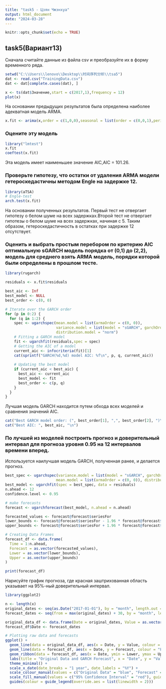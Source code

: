 ---
title: "task5 - Цзян Чжэнхуа"
output: html_document
date: "2024-03-28"
---

```{r setup, include=FALSE}
knitr::opts_chunk$set(echo = TRUE)
```

## task5(Вариант13)

Сначала считайте данные из файла csv и преобразуйте их в форму временного ряда.

```{r}
setwd("C:\\Users\\lenovo\\Desktop\\时间序列分析\\tsa5")
dat <- read.csv("TrainingData.csv")
dat <- dat[complete.cases(dat), ]

x <- ts(dat$Значение,start = c(2017,1),frequency = 12)
plot(x)
```

На основании предыдущих результатов была определена наиболее адекватная модель ARMA.

```{r}
x.fit <- arima(x,order = c(1,0,0),seasonal = list(order = c(0,0,1),period=12),method = "ML")
```


### Оцените эту модель

```{r}
library("lmtest")
x.fit
coeftest(x.fit)
```

Эта модель имеет наименьшее значение AIC,AIC = 101.26.

### Проверьте гипотезу, что остатки от удаления ARMA модели гетероскедастичны методом Engle на задержке 12.

```{r}
library(aTSA)
# Engle-test
arch.test(x.fit)
```

На основании полученных результатов. Первый тест не отвергает гипотезу о белом шуме на всех задержках.Второй тест не отвергает гипотезы о белом шуме на всех задержках, начиная с 5. Таким образом, гетероскедастичность в остатках при задержке 12 отсутствует.

### Оценить и выбрать простым перебором по критерию AIC оптимальную sGARCH модель порядка от (0,1) до (2,2), модель для среднего взять ARMA модель, порядки которой были определены в прошлом тесте.

```{r}
library(rugarch)

residuals <- x.fit$residuals

best_aic <- Inf
best_model <- NULL
best_order <- c(0, 0)

# Iterate over the GARCH order
for (p in 0:2) {
  for (q in 1:2) {
    spec <- ugarchspec(mean.model = list(armaOrder = c(0, 0)),
                       variance.model = list(model = "sGARCH", garchOrder = c(p, q)),
                       distribution.model = "norm")
    # Fitting a GARCH model
    fit <- ugarchfit(residuals,spec = spec)
    # Getting the AIC of a model
    current_aic <- infocriteria(fit)[1]
    cat(sprintf("GARCH(%d,%d) model AIC: %f\n", p, q, current_aic))
    
    # Updating the best model
    if (current_aic < best_aic) {
      best_aic <- current_aic
      best_model <- fit
      best_order <- c(p, q)
    }
  }
}
```

Лучшая модель GARCH находится путем обхода всех моделей и сравнения значений AIC.

```{r}
cat("Best GARCH model order: (", best_order[1], ",", best_order[2], ")\n", sep = "")
cat("Best AIC: ", best_aic, "\n")
```

### По лучшей из моделей построить прогноз и доверительный интервал для прогноза уровня 0.95 на 12 интервалов времени вперед.

Используется наилучшая модель GARCH, полученная ранее, и делается прогноз.

```{r}
best_spec <- ugarchspec(variance.model = list(model = "sGARCH", garchOrder = c(0, 1)),
                       mean.model = list(armaOrder = c(0, 0)), distribution.model = "norm")
best_model <- ugarchfit(spec = best_spec, data = residuals)
n.ahead <- 12  
confidence.level <- 0.95  

# make forecasts
forecast <- ugarchforecast(best_model, n.ahead = n.ahead)

forecasted_values <- forecast@forecast$seriesFor
lower_bounds <- forecast@forecast$seriesFor - 1.96 * forecast@forecast$sigmaFor
upper_bounds <- forecast@forecast$seriesFor + 1.96 * forecast@forecast$sigmaFor

# Creating Data Frames
forecast_df <- data.frame(
  Time = 1:n.ahead,
  Forecast = as.vector(forecasted_values),
  Lower = as.vector(lower_bounds),
  Upper = as.vector(upper_bounds)
)

print(forecast_df)  
```

Нарисуйте график прогноза, где красная заштрихованная область указывает на 95%-ный доверительный интервал.

```{r}
library(ggplot2)

n <- length(x)
original_dates <- seq(as.Date("2017-01-01"), by = "month", length.out = n)
forecast_dates <- seq(from = max(original_dates) + 30, by = "month", length.out = n.ahead)

original_data_df <- data.frame(Date = original_dates, Value = as.vector(x))
forecast_df$Date <- forecast_dates

# Plotting raw data and forecasts
ggplot() +
  geom_line(data = original_data_df, aes(x = Date, y = Value, colour = "Original Data"), linewidth = 1) +
  geom_line(data = forecast_df, aes(x = Date, y = Forecast, colour = "Forecast"), linewidth = 1) +
  geom_ribbon(data = forecast_df, aes(x = Date, ymin = Lower, ymax = Upper, fill = "95% Confidence Interval"), alpha = 0.2) +
  labs(title = "Original Data and GARCH Forecast", x = "Date", y = "Value") +
  theme_minimal() +
  scale_x_date(date_breaks = "1 year", date_labels = "%Y") +
  scale_colour_manual(values = c("Original Data" = "blue", "Forecast" = "red")) +
  scale_fill_manual(values = c("95% Confidence Interval" = "red"), guide = guide_legend(override.aes = list(alpha = 1))) +
  guides(colour = guide_legend(override.aes = list(linewidth = 2)))
```
